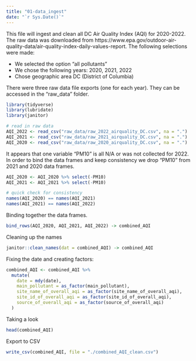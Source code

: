 ```yaml
---
title: "01-data_ingest"
date: "`r Sys.Date()`"
---
```


This file will ingest and clean all DC Air Quality Index (AQI) for 2020-2022. The raw data was downloaded from https://www.epa.gov/outdoor-air-quality-data/air-quality-index-daily-values-report. The following selections were made:

- We selected the option "all pollutants"
- We chose the following years: 2020, 2021, 2022
- Chose geographic area DC (District of Columbia)

There were three raw data file exports (one for each year). They can be accessed in the "raw_data" folder.

```r
library(tidyverse)
library(lubridate)
library(janitor)
```

```r
# read in raw data
AQI_2022 <- read_csv("raw_data/raw_2022_airquality_DC.csv", na = ".")
AQI_2021 <- read_csv("raw_data/raw_2021_airquality_DC.csv", na = ".")
AQI_2020 <- read_csv("raw_data/raw_2020_airquality_DC.csv", na = ".")

```

It appears that one variable "PM10" is all N/A or was not collected for 2022. In order to bind the data frames and keep consistency we drop "PM10" from 2021 and 2020 data frames. 

```r
AQI_2020 <- AQI_2020 %>% select(-PM10) 
AQI_2021 <- AQI_2021 %>% select(-PM10) 

# quick check for consistency
names(AQI_2020) == names(AQI_2021) 
names(AQI_2021) == names(AQI_2022)
```

Binding together the data frames. 
```r
bind_rows(AQI_2020, AQI_2021, AQI_2022) -> combined_AQI
```

Cleaning up the names
```r
janitor::clean_names(dat = combined_AQI) -> combined_AQI
```

Fixing the date and creating factors:
```r
combined_AQI <- combined_AQI %>%
  mutate(
    date = mdy(date),
    main_pollutant = as_factor(main_pollutant),
    site_name_of_overall_aqi = as_factor(site_name_of_overall_aqi),
    site_id_of_overall_aqi = as_factor(site_id_of_overall_aqi),
    source_of_overall_aqi = as_factor(source_of_overall_aqi)
  )
```

Taking a look 
```r
head(combined_AQI)

```

Export to CSV
```r
write_csv(combined_AQI, file = "./combined_AQI_clean.csv")
```





